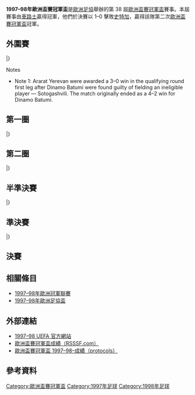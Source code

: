 {{NoteTA
|G1=football
|G2=uefa
}}
{{Infobox 國際足球賽事賽季
| tourney_name          = 歐洲盃賽冠軍盃
| year                  = 1997–98
| image                 = 
| size                  = 
| caption               = 
| edition               = 38
| defending_champ_other = {{flagicon|ESP}} [[巴塞羅那足球俱樂部|巴塞隆拿]]
| dates                 = 1997年8月14日–1998年5月13日
| num_teams             = 47 隊
| associations          = 47
| champion_other        = {{flagicon|ENG}} [[切爾西足球俱樂部|車路士]]
| count                 = 2
| second_other          = {{flagicon|GER}} [[斯圖加特足球俱樂部|史特加]]
| matches               = 91
| goals                 = 272
| attendance            = 
| top_scorer            = 
| player                = 
| prevseason            = [[1996–97年歐洲盃賽冠軍盃|1996–97]]
| nextseason            = [[1998–99年歐洲盃賽冠軍盃|1998–99]]
}}

'''1997–98年歐洲盃賽冠軍盃'''是[[歐洲足協|歐洲足協]]舉辦的第 38 屆[[歐洲盃賽冠軍盃|歐洲盃賽冠軍盃]]賽事。本屆賽事由[[切爾西足球俱樂部|車路士]]贏得冠軍，他們於決賽以 1–0 擊敗[[斯圖加特足球俱樂部|史特加]]，贏得該隊第二次[[歐洲盃賽冠軍盃|歐洲盃賽冠軍盃]]冠軍。

== 外圍賽 ==
{{TwoLegStart}}
{{TwoLegResult|[[HB托爾斯港|拖錫雲]]|FRO|1–7|'''[[尼科西亞希臘人競技足球俱樂部|尼科西亞]]'''|CYP|1–1|0–6}}
{{TwoLegResult|[[希伯尼安斯足球俱樂部|希伯尼恩斯]]|MLT|0–4|'''[[韋斯特曼納島競技俱樂部|韋斯特曼納耶]]'''|ISL|0–1|0–3}}
{{TwoLegResult|[[基拿雲足球會|基拿雲]]|NIR|1–5|'''[[華沙萊吉亞足球俱樂部|歷基亞]]'''|POL|1–1|0–4}}
{{TwoLegResult|[[施白蘭鎮足球會|施白蘭鎮]]|WAL|2–12|'''[[布加勒斯特前進足球會|布加勒斯特國民隊]]'''|ROU|2–5|0–7}}
{{TwoLegResult|[[扎爾吉里斯足球俱樂部|薩基列斯]]|LTU|1–2|'''[[比亞斯華夏普爾足球會|比亞斯華夏普爾]]'''|ISR|0–0|1–2{{aet}}}}
{{TwoLegResult|[[基希訥烏野牛足球俱樂部|森布魯]]|MDA|1–4|'''[[頓涅茨克礦工足球俱樂部|薩克達]]'''|UKR|1–1|0–3}}
{{TwoLegResult|'''[[甸拿堡足球會|甸拿堡]]'''|LAT|2–0|[[卡柏斯足球會|卡柏斯]]|AZE|1–0|1–0}}
{{TwoLegResult|'''[[基馬諾克足球俱樂部|基爾馬諾克]]'''|SCO|3–2|[[舒爾本足球俱樂部|舒爾本]]|IRL|2–1|1–1}}
{{TwoLegResult|[[HJK赫爾辛基|赫爾辛基]]|FIN|1–3|'''[[貝爾格萊德紅星足球俱樂部|貝爾格萊德紅星]]'''|SCG|1–0|0–3}}
{{TwoLegResult|[[史諾加祖高馬尼特足球會|史諾加]]|MKD|1–4|'''[[薩格勒布足球俱樂部|薩格勒布]]'''|CRO|1–2|0–2}}
{{TwoLegResult|[[巴爾薩斯足球會|巴爾薩斯]]|LIE|1–5|'''[[BVSC布達佩斯|BVSC布達佩斯]]'''|HUN|1–3|0–2}}
{{TwoLegResult|[[塔林薩旦足球會|塔林薩坦]]|EST|2–5|'''[[博布魯伊斯克足球俱樂部|博布魯斯克]]'''|BLR|1–1|1–4}}
{{TwoLegResult|'''[[比摩治足球會|比摩治]]'''|SVN|3–0|[[盧森堡體育聯盟|盧森堡體育聯盟]]|LUX|2–0|1–0}}
{{TwoLegResult|[[索菲亞列夫斯基足球俱樂部|索菲亞利夫斯基]]|BUL|2–3|'''[[布拉迪斯拉發斯洛萬體育會|斯洛雲]]'''|SVK|1–1|1–2}}
{{TwoLegResult|[[巴杜米戴拿模足球會|巴杜米戴拿模]]|GEO|2–3<sup>[[#notes_qr1|1]]</sup>|'''[[葉里溫艾拉華特足球會|艾拉華特]]'''|ARM|0–3|2–0}}
|}

;Notes
*<div id="notes_qr1"></div>Note 1: Ararat Yerevan were awarded a 3–0 win in the qualifying round first leg after Dinamo Batumi were found guilty of fielding an ineligible player ― Sotogashvili. The match originally ended as a 4–2 win for Dinamo Batumi.

== 第一圈 ==
{{TwoLegStart}}
{{TwoLegResult|'''[[高卡爾利體育|高卡爾利]]'''|TUR|3–0|[[布加勒斯特前進足球會|布加勒斯特國民隊]]|ROU|2–0|1–0}}
{{TwoLegResult|[[尼科西亞希臘人競技足球俱樂部|尼科西亞]]|CYP|0–4|'''[[格拉茲風暴足球俱樂部|格拉茨]]'''|AUT|0–1|0–3}}
{{TwoLegResult|[[韋斯特曼納島競技俱樂部|韋斯特曼納耶]]|ISL|2–5|'''[[斯圖加特足球俱樂部|史特加]]'''|GER|1–3|1–2}}
{{TwoLegResult|[[博維斯塔足球會|博維斯塔]]|POR|3–4|'''[[頓涅茨克礦工足球俱樂部|薩克達]]'''|UKR|2–3|1–1}}
{{TwoLegResult|'''[[比爾肖特足球俱樂部|比斯查]]'''|BEL|4–3|[[貝爾格萊德紅星足球俱樂部|貝爾格萊德紅星]]|SCG|3–2|1–1}}
{{TwoLegResult|[[AIK足球會|AIK蘇納]]|SWE|1–2|'''[[比摩治足球會|比摩治]]'''|SVN|0–1|1–1{{aet}}}}
{{TwoLegResult|'''[[AEK雅典足球會|AEK雅典]]'''|GRE|9–2|[[甸拿堡足球會|甸拿堡]]|LAT|5–0|4–2}}
{{TwoLegResult|'''[[布拉格斯拉維亞體育俱樂部|布拉格斯拉維亞]]'''|CZE|6–2|[[盧塞恩足球俱樂部|盧塞恩]]|SUI|4–2|2–0}}
{{TwoLegResult|[[比亞斯華夏普爾足球會|比亞斯華夏普爾]]|ISR|1–14|'''[[洛達JC|洛達]]'''|NED|1–4|0–10}}
{{TwoLegResult|[[薩格勒布足球俱樂部|薩格勒布]]|CRO|5–6|'''[[特林素足球會|特林素]]'''|NOR|3–2|2–4{{aet}}}}
{{TwoLegResult|'''[[哥本哈根足球會|哥本哈根]]'''|DEN|5–0|[[葉里溫艾拉華特足球會|艾拉華特]]|ARM|3–0|2–0}}
{{TwoLegResult|[[博布魯伊斯克足球俱樂部|博布魯斯克]]|BLR|1–5|'''[[莫斯科火車頭足球俱樂部|莫斯科火車頭]]'''|RUS|1–2|0–3}}
{{TwoLegResult|'''[[切爾西足球俱樂部|車路士]]'''|ENG|4–0|[[布拉迪斯拉發斯洛萬體育會|斯洛雲]]|SVK|2–0|2–0}}
{{TwoLegResult|'''[[尼斯足球俱樂部|尼斯]]'''|FRA|4–2|[[基馬諾克足球俱樂部|基爾馬諾克]]|SCO|3–1|1–1}}
{{TwoLegResult|'''[[皇家貝蒂斯足球俱樂部|貝迪斯]]'''|ESP|4–0|[[BVSC布達佩斯|BVSC布達佩斯]]|HUN|2–0|2–0}}
{{TwoLegResult|'''[[維琴察足球俱樂部|維琴察]]'''|ITA|3–1|[[華沙萊吉亞足球俱樂部|歷基亞]]|POL|2–0|1–1}}
|}

== 第二圈 ==
{{TwoLegStart}}
{{TwoLegResult|[[特林素足球會|特林素]]|NOR|4–9|'''[[切爾西足球俱樂部|車路士]]'''|ENG|3–2|1–7}}
{{TwoLegResult|[[比爾肖特足球俱樂部|比斯查]]|BEL|4–6|'''[[斯圖加特足球俱樂部|史特加]]'''|GER|0–4|4–2}}
{{TwoLegResult|'''[[莫斯科火車頭足球俱樂部|莫斯科火車頭]]'''|RUS|2–1|[[高卡爾利體育|高卡爾利]]|TUR|2–1|0–0}}
{{TwoLegResult|[[頓涅茨克礦工足球俱樂部|薩克達]]|UKR|2–5|'''[[維琴察足球俱樂部|維琴察]]'''|ITA|1–3|1–2}}
{{TwoLegResult|'''[[皇家貝蒂斯足球俱樂部|貝迪斯]]'''|ESP|3–1|[[哥本哈根足球會|哥本哈根]]|DEN|2–0|1–1}}
{{TwoLegResult|'''[[AEK雅典足球會|AEK雅典]]'''|GRE|2–1|[[格拉茲風暴足球俱樂部|格拉茨]]|AUT|2–0|0–1}}
{{TwoLegResult|[[尼斯足球俱樂部|尼斯]]|FRA|3–3{{agr}}|'''[[布拉格斯拉維亞體育俱樂部|布拉格斯拉維亞]]'''|CZE|2–2|1–1}}
{{TwoLegResult|[[比摩治足球會|比摩治]]|SVN|0–6|'''[[洛達JC|洛達]]'''|NED|0–2|0–4}}
|}

== 半準決賽 ==
{{TwoLegStart}}
{{TwoLegResult|[[洛達JC|洛達]]|NED|1–9|'''[[維琴察足球俱樂部|維琴察]]'''|ITA|1–4|0–5}}
{{TwoLegResult|[[布拉格斯拉維亞體育俱樂部|布拉格斯拉維亞]]|CZE|1–3|'''[[斯圖加特足球俱樂部|史特加]]'''|GER|1–1|0–2}}
{{TwoLegResult|[[AEK雅典足球會|AEK雅典]]|GRE|1–2|'''[[莫斯科火車頭足球俱樂部|莫斯科火車頭]]'''|RUS|0–0|1–2}}
{{TwoLegResult|[[皇家貝蒂斯足球俱樂部|貝迪斯]]|ESP|2–5|'''[[切爾西足球俱樂部|車路士]]'''|ENG|1–2|1–3}}
|}

== 準決賽 ==
{{TwoLegStart}}
{{TwoLegResult|[[維琴察足球俱樂部|維琴察]]|ITA|2–3|'''[[切爾西足球俱樂部|車路士]]'''|ENG|1–0|1–3}}
{{TwoLegResult|'''[[斯圖加特足球俱樂部|史特加]]'''|GER|3–1|[[莫斯科火車頭足球俱樂部|莫斯科火車頭]]|RUS|2–1|1–0}}
|}

== 決賽 ==
{{footballbox
|date = 1998年5月13日
|time = 20:45
|team1 = [[切爾西足球俱樂部|車路士]] {{flagicon|ENG}}
|score = 1 – 0
|report = [https://web.archive.org/web/20040619005231/http://www.uefa.com/Competitions/ECWC/AllTimeStatistics/season%3D1997/Round%3D738/match%3D54860/index.html 報告]
|team2 = {{flagicon|GER}} [[斯圖加特足球俱樂部|史特加]]
|goals1 = [[吉安弗蘭科·佐拉|蘇拿]] {{goal|71}}
|goals2 =
|stadium = [[拉辛達球場|拉辛達球場]]，[[斯德哥爾摩|斯德哥爾摩]]
|attendance = 30,216
|referee = Stefano Braschi（[[意大利足球總會|意大利]]）
}}

== 相關條目 ==
*[[1997–98年歐洲冠軍聯賽|1997–98年歐洲冠軍聯賽]]
*[[1997–98年歐洲足協盃|1997–98年歐洲足協盃]]

== 外部連結 ==
* [https://web.archive.org/web/20100503062018/http://en.archive.uefa.com/competitions/ecwc/history/season%3D1997/intro.html 1997–98 UEFA 官方網站]
* [http://www.rsssf.com/ec/ecomp.html 歐洲盃賽冠軍盃成績（RSSSF.com）]{{Wayback|url=http://www.rsssf.com/ec/ecomp.html |date=20180116045414 }}
* [https://web.archive.org/web/20131002121253/http://www.sharkscores.com/Cups/Default.aspx?id=375&season=1997%2F1998 歐洲盃賽冠軍盃 1997–98–成績（protocols）]

== 參考資料 ==
{{reflist|2}}

{{歐洲盃賽冠軍盃球季}}

[[Category:歐洲盃賽冠軍盃|Category:歐洲盃賽冠軍盃]]
[[Category:1997年足球|Category:1997年足球]]
[[Category:1998年足球|Category:1998年足球]]